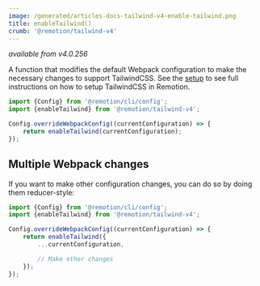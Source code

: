 ```yaml
---
image: /generated/articles-docs-tailwind-v4-enable-tailwind.png
title: enableTailwind()
crumb: '@remotion/tailwind-v4'
---
```


_available from v4.0.256_

A function that modifies the default Webpack configuration to make the necessary changes to support TailwindCSS.
See the [setup](/docs/tailwind) to see full instructions on how to setup TailwindCSS in Remotion.

```ts twoslash title="remotion.config.ts"
import {Config} from '@remotion/cli/config';
import {enableTailwind} from '@remotion/tailwind-v4';

Config.overrideWebpackConfig((currentConfiguration) => {
	return enableTailwind(currentConfiguration);
});
```

## Multiple Webpack changes

If you want to make other configuration changes, you can do so by doing them reducer-style:

```ts twoslash title="remotion.config.ts"
import {Config} from '@remotion/cli/config';
import {enableTailwind} from '@remotion/tailwind-v4';

Config.overrideWebpackConfig((currentConfiguration) => {
	return enableTailwind({
		...currentConfiguration,

		// Make other changes
	});
});
```
